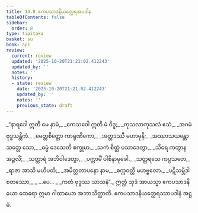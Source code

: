 ```yaml
---
title: 14.8 ဧကပသာဒနိယတ္ထေရအပဒါန
tableOfContents: false
sidebar:
  order: 8
type: tipitaka
basket: su
book: ap1
review:
  current: review
  updated: '2025-10-20T21:21:02.412243'
  updated_by: ''
  notes: ''
  history:
  - state: review
    date: '2025-10-20T21:21:02.412243'
    updated_by: ''
    notes: ''
    previous_state: draft
---
```



<DynamicBreadcrumb />


<ReviewStatus review={frontmatter.review} showDetails={true} />

<HypothesisAnnotation frontmatter={frontmatter} />

<Division number="55" book="ap1" e="ch" v="20" p="185">

<Paragraph number="2250" type="verses" book="ap1">
_“နာရဒေါ ဣတိ မေ နာမံ,_  
_ကေသဝေါ ဣတိ မံ ဝိဒူ;_  
_ကုသလာကုသလံ ဧသံ,_  
_အဂမံ ဗုဒ္ဓသန္တိကံ._  

</Paragraph>

</Division>
<Division number="56" book="ap1" e="ch" v="20" p="185">

<Paragraph number="2251" type="verses" book="ap1">
_မေတ္တစိတ္တော ကာရုဏိကော,_  
_အတ္ထဒဿီ မဟာမုနိ;_  
_အဿာသယန္တော သတ္တေ သော,_  
_ဓမ္မံ ဒေသေတိ စက္ခုမာ._  

</Paragraph>

</Division>
<Division number="57" book="ap1" e="ch" v="20" p="185">

<Paragraph number="2252" type="verses" book="ap1">
_သကံ စိတ္တံ ပသာဒေတွာ,_  
_သိရေ ကတွာန အဉ္ဇလိံ;_  
_သတ္ထာရံ အဘိဝါဒေတွာ,_  
_ပက္ကာမိံ ပါစိနာမုခေါ._  

</Paragraph>

</Division>
<Division number="58" book="ap1" e="ch" v="20" p="186">

<Paragraph number="2253" type="verses" book="ap1">
_သတ္တရသေ ကပ္ပသတေ,_  
_ရာဇာ အာသိ မဟီပတိ;_  
_အမိတ္တတာပနော နာမ,_  
_စက္ကဝတ္တီ မဟဗ္ဗလော._  

</Paragraph>

</Division>
<Division number="59" book="ap1" e="ch" v="20" p="186">

<Paragraph number="2254" type="verses" book="ap1">
_ပဋိသမ္ဘိဒါ စတဿော,_  
_ …ပေ… _  
_ကတံ ဗုဒ္ဓဿ သာသနံ”._  

</Paragraph>

<Paragraph number="2255" book="ap1">
ဣတ္ထံ သုဒံ အာယသ္မာ ဧကပသာဒနိယော ထေရော ဣမာ ဂါထာယော အဘာသိတ္ထာတိ.

</Paragraph>
</Division>

<Paragraph number="2256" type="center" book="ap1">
ဧကပသာဒနိယတ္ထေရဿာပဒါနံ အဋ္ဌမံ.
</Paragraph>